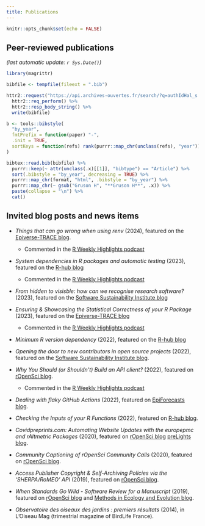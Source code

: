 ```yaml
---
title: Publications
---
```


```r
knitr::opts_chunk$set(echo = FALSE)
```

## Peer-reviewed publications

*(last automatic update: `r Sys.Date()`)*

```r
library(magrittr)

bibfile <- tempfile(fileext = ".bib")

httr2::request("https://api.archives-ouvertes.fr/search/?q=authIdHal_s:hugo-gruson&wt=bibtex") %>%
  httr2::req_perform() %>%
  httr2::resp_body_string() %>%
  write(bibfile)
```

```r
b <- tools::bibstyle(
  "by_year", 
  fmtPrefix = function(paper) "-", 
  .init = TRUE, 
  sortKeys = function(refs) rank(purrr::map_chr(unclass(refs), "year"))
)

bibtex::read.bib(bibfile) %>%
  purrr::keep(~ attr(unclass(.x)[[1]], "bibtype") == "Article") %>%
  sort(.bibstyle = "by_year", decreasing = TRUE) %>%
  purrr::map_chr(format, "html", .bibstyle = "by_year") %>%
  purrr::map_chr(~ gsub("Gruson H", "**Gruson H**", .x)) %>%
  paste(collapse = "\n") %>%
  cat()
```

## Invited blog posts and news items

-   *Things that can go wrong when using renv* (2024), featured on the 
    [Epiverse-TRACE blog](https://epiverse-trace.github.io/posts/renv-complications/).

    -   Commented in the [R Weekly Highlights podcast](https://podverse.fm/episode/0sHRnfFvH)

-   *System dependencies in R packages and automatic testing* (2023), featured
    on the [R-hub blog](https://blog.r-hub.io/2023/09/26/system-dependency/)

    -   Commented in the [R Weekly Highlights
        podcast](https://podverse.fm/clip/k8RPsYA1Ee)

-   *From hidden to visisble: how can we recognise research software?* (2023),
    featured on the [Software Sustainability Institute
    blog](https://software.ac.uk/blog/2023-08-01-hidden-visible-how-can-we-recognise-research-software)

-   *Ensuring & Showcasing the Statistical Correctness of your R Package*
    (2023), featured on the [Epiverse-TRACE
    blog](https://epiverse-trace.github.io/posts/statistical-correctness/)

    -   Commented in the [R Weekly Highlights
        podcast](https://podverse.fm/clip/EkvfvBF6AW)

-   *Minimum R version dependency* (2022), featured on the [R-hub
    blog](https://blog.r-hub.io/2022/09/12/r-dependency/)

-   *Opening the door to new contributors in open source projects* (2022),
    featured on the [Software Sustainability Institute
    blog](https://www.software.ac.uk/blog/2022-06-22-opening-door-new-contributors-open-source-projects).

-   *Why You Should (or Shouldn't) Build an API client?* (2022), featured on
    [rOpenSci
    blog](https://ropensci.org/blog/2022/06/16/publicize-api-client-yes-no/).

    -   Commented in the [R Weekly Highlights
        podcast](https://share.fireside.fm/episode/87RSVeFz+4qaUu8e0?t=538)

-   *Dealing with flaky GitHub Actions* (2022), featured on [EpiForecasts
    blog](https://epiforecasts.io/posts/2022-04-11-robust-actions/robust-actions.html).

-   *Checking the Inputs of your R Functions* (2022), featured on [R-hub
    blog](https://blog.r-hub.io/2022/03/10/input-checking/).

-   *Covidpreprints.com: Automating Website Updates with the europepmc and
    rAltmetric Packages* (2020), featured on [rOpenSci
    blog](https://ropensci.org/blog/2020/10/13/covidpreprints/) [preLights
    blog](https://prelights.biologists.com/news/covidpreprints-com-automating-website-updates-with-the-europepmc-and-raltmetric-packages/).

-   *Community Captioning of rOpenSci Community Calls* (2020), featured on
    [rOpenSci blog](https://ropensci.org/blog/2020/07/15/subtitles/).

-   *Access Publisher Copyright & Self-Archiving Policies via the 'SHERPA/RoMEO'
    API* (2019), featured on [rOpenSci
    blog](https://ropensci.org/blog/2019/06/04/rromeo/).

-   *When Standards Go Wild - Software Review for a Manuscript* (2019), featured
    on [rOpenSci blog](https://ropensci.org/blog/2019/04/18/wild-standards/) and
    [Methods in Ecology and Evolution
    blog](https://methodsblog.com/2019/04/18/ropensci-code-review-guidelines/).

-   *Observatoire des oiseaux des jardins : premiers résultats* (2014), in
    L'Oiseau Mag (trimestrial magazine of BirdLife France).
